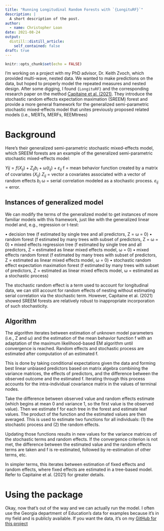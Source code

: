 ```yaml
---
title: "Running Longitudinal Random Forests with `{LongituRF}`"
description: |
  A short description of the post.
author:
  - name: Christopher Loan
date: 2021-08-24
output:
  distill::distill_article:
    self_contained: false
draft: true
---
```



```r
knitr::opts_chunk$set(echo = FALSE)
```

I'm working on a project with my PhD advisor, Dr. Keith Zvoch, which provided multi-wave, nested data. We wanted to make predictions on the data, but hoped to properly model the repeated measures and nested design. After some digging, I found `{LongituRF}` and the corresponding research paper on the method [Capitaine et al. (2021)](https://doi.org/10.1177/0962280220946080). They introduce the stochastic random effects expectation maximation (SREEM) forest and provide a more general framework for the generalized semi-parametric stochastic mixed-effects model that unites previously proposed related models (i.e., MERTs, MERFs, REEMtrees)

# Background

Here's their generalized semi-parametric stochastic mixed-effects model, which SREEM forests are an example of the generalized semi-parametric stochastic mixed-effects model:

$Yij = f(X_{ij}) + Z_{ij}b_i + ω(t_{ij}) + ε_{ij}$
f = mean behavior function created by a matrix of covariates ($X_{ij}$)
$Z_{ij}$ = vector a covariates associated with a vector of random effects $b_i$
ω = serial correlation modeled as a stochastic process.
$ε_{ij}$ = error.

## Instances of generalized model

We can modify the terms of the generalized model to get instances of more familiar models with this framework, just like with the generalized linear model and, e.g., regression or t-test:

•	decision tree (f estimated by single tree and all predictors, Z = ω = 0)
•	random forest (f estimated by many trees with subset of predictors, Z = ω = 0)
•	mixed effects regression tree (f estimated by single tree and all predictors, Z = estimated as linear mixed effects model, ω = 0)
•	mixed effects random forest (f estimated by many trees with subset of predictors, Z = estimated as linear mixed effects model, ω = 0)
•	stochastic random effect expectation maximation forest (f estimated by many trees with subset of predictors, Z = estimated as linear mixed effects model, ω = estimated as a stochastic process)

The stochastic random effect is a term used to account for longitudinal data, we can still account for random effects of nesting without estimating serial correlation via the stochastic term. However, Capitaine et al. (2021) showed SREEM forests are relatively robust to inappropriate incorporation of such stochasticity.

## Algorithm 

The algorithm iterates between estimation of unknown model parameters (i.e., Z and ω) and the estimation of the mean behavior function f with an adaptation of the maximum likelihood-based EM algorithm until convergence is reached. Random effects and stochastic process are estimated after computation of an estimated f. 

This is done by taking conditional expectations given the data and forming best linear unbiased predictors based on matrix algebra combining the variance matrices, the effects of predictors, and the difference between the observed outcome and the estimated f. Iterating through this process accounts for the intra-individual covariance matrix in the values of terminal nodes.

Take the difference between observed value and random effects estimate (which begins at mean 0 and variance 1, so the first value is the observed value). Then we estimate f for each tree in the forest and estimate leaf values. The product of the function and the estimated values are then averaged. This is used to estimate two functions for all individuals: (1) the stochastic process and (2) the random effects. 

Updating those functions results in new values for the variance matrices of the stochastic terms and random effects. If the convergence criterion is not met, the difference between the estimated value and the random effects terms are taken and f is re-estimated, followed by re-estimation of other terms, etc.

In simpler terms, this iterates between estimation of fixed effects and random effects, where fixed effects are estimated in a tree-based model. Refer to Capitaine et al. (2021) for greater details.

# Using the package

Okay, now that's out of the way and we can actually run the model. I often use the Georgia department of Education's data for examples because it's in my field and is publicly available. If you want the data, it's on my [GitHub for this project]()
